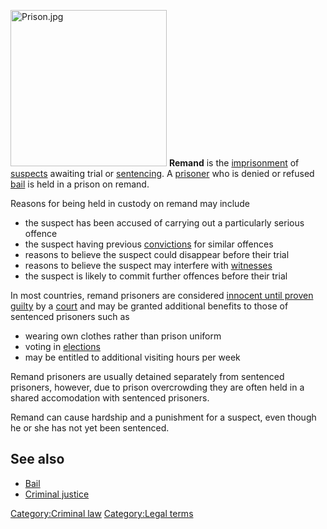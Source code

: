 [[Image:Prison.jpg|right|thumb|250px]]
'''Remand''' is the [[imprisonment]] of [[suspect]]s awaiting trial or [[Sentence (law)|sentencing]]. A [[prisoner]] who is denied or refused [[bail]] is held in a prison on remand.

Reasons for being held in custody on remand may include

*the suspect has been accused of carrying out a particularly serious offence
*the suspect having previous [[conviction|convictions]] for similar offences
*reasons to believe the suspect could disappear before their trial
*reasons to believe the suspect may interfere with [[witnesses]]
*the suspect is likely to commit further offences before their trial
	
In most countries, remand prisoners are considered [[innocent until proven guilty]] by a [[court]] and may be granted additional benefits to those of sentenced prisoners such as 

*wearing own clothes rather than prison uniform
*voting in [[elections]]
*may be entitled to additional visiting hours per week

Remand prisoners are usually detained separately from sentenced prisoners, however, due to prison overcrowding they are often held in a shared accomodation with sentenced prisoners.

Remand can cause hardship and a punishment for a suspect, even though he or she has not yet been sentenced.

==See also==
*[[Bail]]
*[[Criminal justice]]
[[Category:Criminal law]]
[[Category:Legal terms]]